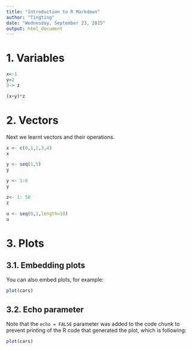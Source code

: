```yaml
---
title: "Introduction to R Markdown"
author: "Tingting"
date: "Wednesday, September 23, 2015"
output: html_document
---
```


# 1. Variables

<!-- First we learnt how to create and set values to variables in R. -->

[//]:(lalal lal alk)

```r
x<-1
y=2
3-> z

(x+y)*z
```

# 2. Vectors

Next we learnt vectors and their operations.

```r
x <- c(0,1,2,3,4)
x

y <- seq(1,5)
y

y <- 1:6 
y

z<- 1: 50
z

u <- seq(0,1,length=10)
u
```

# 3. Plots

## 3.1. Embedding plots 
You can also embed plots, for example:

```r
plot(cars)
```

## 3.2. Echo parameter
Note that the `echo = FALSE` parameter was added to the code chunk to prevent printing of the R code that generated the plot, which is following:

```r
plot(cars)
```
